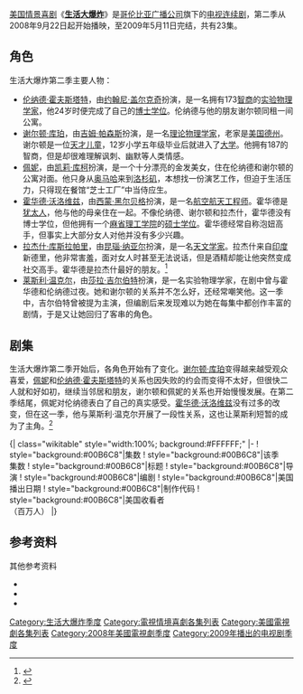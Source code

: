 {{noteTA
|T=zh-cn:生活大爆炸 (第二季); zh-tw:宅男行不行 (第二季);zh-hk:囧男大爆炸 (第二季);
|G1=Show
|G2=PP
|G3=IT
|1=zh-cn:生活大爆炸; zh-tw:宅男行不行;zh-hk:囧男大爆炸;
|2=zh-cn:伦纳德; zh-tw:李奧納德;zh-hk:里安納;
|3=zh-tw:霍夫斯塔特;zh-cn:霍夫斯塔特;zh-hk:荷夫斯特;
|4=zh-tw:謝爾頓;zh-cn:谢尔顿;zh-hk:薛爾登;
|5=zh-tw:庫珀;zh-cn:库珀;zh-hk:高栢;
|6=zh-tw:沃洛維茲;zh-cn:沃洛维兹;zh-hk:和路威茲;
|7=zh-tw:拉吉;zh-cn:拉杰什;zh-hk:雷傑;
|8=zh-tw:庫斯拉帕里;zh-cn:库斯拉帕里;zh-hk:高化波里;
}}
{{Infobox television season
| season_name      = 《生活大爆炸》第二季
| eng_name         = {{lang|en|''The Big Bang Theory'' (Season 2)}}
| bgcolour         = #00B6C8
| fgcolour         = 
| image            = [[File:Big_Bang_Theory_2.jpg|200px]]
| caption          = 生活大爆炸第二季DVD封面。
| show_name        = [[生活大爆炸|生活大爆炸]]
| country          = {{USA}}
| network          = [[哥伦比亚广播公司|哥伦比亚广播公司]]
| first_aired      = {{Start date|2008|9|22}}
| last_aired       = {{End date|2009|5|11}}
| num_episodes     = 23
| dvd_release_date = 
| dvd_format       = 
| prev_season      = [[生活大爆炸_(第一季)|第一季]]
| next_season      = [[生活大爆炸_(第三季)|第三季]]
| episode_list     = [[生活大爆炸集数列表|生活大爆炸集数列表]]
}}
[[美国|美国]][[情景喜剧|情景喜剧]]《'''[[生活大爆炸|生活大爆炸]]'''》是[[哥伦比亚广播公司|哥伦比亚广播公司]]旗下的[[电视连续剧|电视连续剧]]，第二季从2008年9月22日起开始播映，至2009年5月11日完结，共有23集。

== 角色 ==
{{Main|生活大爆炸角色列表}}
生活大爆炸第二季主要人物：
*[[伦纳德·霍夫斯塔特|伦纳德·霍夫斯塔特]]，由[[约翰尼·盖尔克奇|约翰尼·盖尔克奇]]扮演，是一名拥有173[[智商|智商]]的[[实验物理学|实验物理学家]]，他24岁时便完成了自己的[[博士学位|博士学位]]。伦纳德与他的朋友谢尔顿同租一间公寓。
*[[谢尔顿·库珀|谢尔顿·库珀]]，由[[吉姆·帕森斯|吉姆·帕森斯]]扮演，是一名[[理论物理学|理论物理学家]]，老家是[[美国|美国]][[德克薩斯州|德州]]。谢尔顿是一位[[神童|天才儿童]]，12岁小学五年级毕业后就进入了[[大学|大学]]。他拥有187的智商，但是却很难理解讽刺、幽默等人类情感。
*[[佩妮|佩妮]]，由[[凯莉·库柯|凯莉·库柯]]扮演，是一个十分漂亮的金发美女，住在伦纳德和谢尔顿的公寓对面。他只身从[[奥马哈_(内布拉斯加州)|奥马哈]]来到[[洛杉矶|洛杉矶]]，本想找一份演艺工作，但迫于生活压力，只得现在餐馆“芝士工厂”中当侍应生。
*[[霍华德·沃洛维兹|霍华德·沃洛维兹]]，由[[西蒙·黑尔贝格|西蒙·黑尔贝格]]扮演，是一名[[航空航天工程|航空航天工程师]]。霍华德是[[犹太人|犹太人]]，他与他的母亲住在一起。不像伦纳德、谢尔顿和拉杰什，霍华德没有博士学位，但他拥有一个[[麻省理工学院|麻省理工学院]]的[[硕士学位|硕士学位]]。霍华德经常自称泡妞高手，但事实上大部分女人对他并没有多少兴趣。
*[[拉杰什·库斯拉帕里|拉杰什·库斯拉帕里]]，由[[昆瑙·纳亚尔|昆瑙·纳亚尔]]扮演，是一名[[天文学|天文学家]]。拉杰什来自[[印度|印度]]新德里，他非常害羞，面对女人时甚至无法说话，但是酒精却能让他突然变成社交高手。霍华德是拉杰什最好的朋友。<ref>{{cite web|url=http://weblogs.variety.com/season_pass/2009/05/big-bang-theory-we-didnt-anticipate-how-protective-the-audience-would-feel-toward-our-guys.html|title='Big Bang Theory': 'We didn't anticipate how protective the audience would feel about our guys'|work=[[Variety_(magazine)|Variety]]|date=May 5, 2009|accessdate=May 16, 2010|quote=Q. Are Sheldon and Leonard named after the brilliant (producer) Sheldon Leonard of "The Andy Griffith Show," "The Danny Thomas Show," "The Dick Van Dyke Show," "My Favorite Martian" and "I Spy?" (Binnie) A. Yep. Chuck and I are both fans. Chuck’s idea.|archiveurl=http://archive.is/oGue|archivedate=May 25, 2012}}</ref>
*[[莱斯利·温克尔|莱斯利·温克尔]]，由[[莎拉·吉尔伯特|莎拉·吉尔伯特]]扮演，是一名实验物理学家，在剧中曾与霍华德和伦纳德过夜。她和谢尔顿的关系并不怎么好，还经常嘲笑他。这一季中，吉尔伯特曾被提为主演，但编剧后来发现难以为她在每集中都创作丰富的剧情，于是又让她回归了客串的角色。

== 剧集 ==
{{Main|生活大爆炸集数列表}}
生活大爆炸第二季开始后，各角色开始有了变化。[[谢尔顿·库珀|谢尔顿·库珀]]变得越来越受观众喜爱，[[佩妮|佩妮]]和[[伦纳德·霍夫斯塔特|伦纳德·霍夫斯塔特]]的关系也因失败的约会而变得不太好，但很快二人就和好如初，继续当邻居和朋友，谢尔顿和佩妮的关系也开始慢慢发展。在第二季结尾，佩妮对伦纳德表白了自己的真实感受。[[霍华德·沃洛维兹|霍华德·沃洛维兹]]没有过多的改变，但在这一季，他与莱斯利·温克尔开展了一段性关系，这也让莱斯利短暂的成为了主角。<ref>{{cite web|url=http://movie.mtime.com/58936/episodeplots-0-2.html|title=生活大爆炸第二季剧情|work=|date=2007年|accessdate=2011年9月30日|quote=|deadurl=yes|archiveurl=https://web.archive.org/web/20110906091149/http://movie.mtime.com/58936/episodeplots-0-2.html|archivedate=2011年9月6日}}</ref>

<onlyinclude>{| class="wikitable" style="width:100%; background:#FFFFFF;"
|-
! style="background:#00B6C8"|集数
! style="background:#00B6C8"|该季<br/>集数
! style="background:#00B6C8"|标题
! style="background:#00B6C8"|导演
! style="background:#00B6C8"|编剧
! style="background:#00B6C8"|美国播出日期
! style="background:#00B6C8"|制作代码
! style="background:#00B6C8"|美国收看者<br />（百万人）
{{Episode list/sublist|
|EpisodeNumber   = 18
|EpisodeNumber2  = 1
|Title           = The Bad Fish Paradigm
|DirectedBy      = 马克·森德罗斯基
|WrittenBy       = 比尔·普拉迪
|OriginalAirDate = {{Start date|2008|9|22}}
|ProdCode        = 3T7351
|Aux4            = 9.36<ref>{{Cite web|url=http://tvbythenumbers.com/2008/09/23/ratings-monday-september-22-first-night-wins-to-abc-cbs-nbc/5257|title=Ratings Monday, September 22: First Night Wins to ABC, CBS & NBC|work=TV by the Numbers|last=Seidman|first=Robert|date=September 23, 2008|accessdate=June 13, 2010|archive-date=2010-04-10|archive-url=https://web.archive.org/web/20100410073153/http://tvbythenumbers.com/2008/09/23/ratings-monday-september-22-first-night-wins-to-abc-cbs-nbc/5257|dead-url=yes}}</ref>
|ShortSummary    = [[佩妮|佩妮]]和[[伦纳德·霍夫斯塔特|伦纳德·霍夫斯塔特]]的首次约会进展的不太顺利，二人没有擦出太大的火花。佩妮认为自己学历配不上伦纳德。伦纳德的朋友[[霍华德·沃洛维兹|霍华德·沃洛维兹]]和[[拉杰什·库斯拉帕里|拉杰什·库斯拉帕里]]都认为这次约会是失败的，而伦纳德自己则认为他与佩妮应该慢慢发展。佩妮告诉谢尔顿·库珀自己对伦纳德说有[[社区大学|社区大学]]学历其实是假的，她只有高中文凭，而谢尔顿却很难保守秘密。
|LineColor       = 00B6C8
}}
{{Episode list/sublist|
|EpisodeNumber   = 19
|EpisodeNumber2  = 2
|Title           = The Codpiece Topology
|DirectedBy      = 马克·森德罗斯基
|WrittenBy       = 比尔·普拉迪、[[查克·洛尔|查克·洛尔]]
|OriginalAirDate = {{Start date|2008|9|29}}
|ProdCode        = 3T7352
|Aux4            = 8.76<ref>{{Cite web|url=http://tvbythenumbers.com/2008/09/30/monday-night-ratings-wins-for-abc-cbs-and-nbc/5376|title=Monday Night Ratings: Wins for ABC, CBS and NBC|work=TV by the Numbers|last=Seidman|first=Robert|date=September 30, 2008|accessdate=June 13, 2010|archive-date=2009-09-03|archive-url=https://web.archive.org/web/20090903174858/http://tvbythenumbers.com/2008/09/30/monday-night-ratings-wins-for-abc-cbs-and-nbc/5376|dead-url=yes}}</ref>
|ShortSummary    = 佩妮与伦纳德短暂的约会后，很快就找了一位新男朋友埃里克。伦纳德看到后十分吃醋，便想找莱斯利重温旧爱。莱斯利同意重新与伦纳德约会，但由于莱斯利经常嘲笑谢尔顿的研究，所以谢尔顿视莱斯利为敌人，便想法设法阻止伦纳德与莱斯利交往。经过佩妮的教导，谢尔顿明白了要支持朋友的选择，便不再阻止伦纳德与莱斯利交往。谁料莱斯利因为自己支持[[圈量子引力|圈量子引力]]而伦纳德支持[[弦理论|弦理论]]，因此与他分手。
|LineColor       = 00B6C8
}}
{{Episode list/sublist|
|EpisodeNumber   = 20
|EpisodeNumber2  = 3
|Title           = The Barbarian Sublimation
|DirectedBy      = 马克·森德罗斯基
|WrittenBy       = 史蒂夫·莫拉罗
|OriginalAirDate = {{Start date|2008|10|6}}
|ProdCode        = 3T7353
|Aux4            = 9.33<ref>{{Cite web|url=http://tvbythenumbers.com/2008/10/07/tv-ratings-monday-dancing-with-the-stars-two-and-a-half-men-heroes-winners/5785|title=TV Ratings Monday: Dancing With the Stars, Two And A Half Men, Heroes Winners|work=TV by the Numbers|last=Gorman|first=Bill|date=October 7, 2008|accessdate=June 13, 2010|archive-date=2009-09-04|archive-url=https://web.archive.org/web/20090904115511/http://tvbythenumbers.com/2008/10/07/tv-ratings-monday-dancing-with-the-stars-two-and-a-half-men-heroes-winners/5785|dead-url=yes}}</ref>
|ShortSummary    = 谢尔顿玩[[网络游戏|网络游戏]][[科南时代：希伯来人的冒险|科南时代：希伯来人的冒险]]时被佩妮撞见，从此，佩妮迷上了这个网络游戏，经常在谢尔顿睡觉或工作时问谢尔顿游戏攻略。这很让谢尔顿烦恼，于是他便决定在网上给佩妮找一个伴侣，但这个谢尔顿从网上找来的男人看到佩妮沉迷于网络游戏，生活一团糟，便不愿与她交往。后来，佩妮在网络游戏中碰到了霍华德，当她意识到自己在网络上与有点“变态”的霍华德约会时，她克服了网游上瘾，生活也重回正轨。
|LineColor       = 00B6C8
}}
{{Episode list/sublist|
|EpisodeNumber   = 21
|EpisodeNumber2  = 4
|Title           = The Griffin Equivalency
|DirectedBy      = 马克·森德罗斯基
|WrittenBy       = 比尔·普拉迪、查克·洛尔
|OriginalAirDate = {{Start date|2008|10|13}}
|ProdCode        = 3T7354
|Aux4            = 9.36<ref>{{Cite web|url=http://tvbythenumbers.com/2008/10/14/monday-night-ratings-dancing-with-the-stars-two-and-half-men-lead-night/6155|title=Monday Night Ratings: Dancing With the Stars, Two and a Half Men Lead Night|work=TV by the Numbers|last=Seidman|first=Robert|date=October 14, 2008|accessdate=June 13, 2010|archive-date=2009-06-07|archive-url=https://web.archive.org/web/20090607011759/http://tvbythenumbers.com/2008/10/14/monday-night-ratings-dancing-with-the-stars-two-and-half-men-lead-night/6155|dead-url=yes}}</ref>
|ShortSummary    = 拉杰什因为发现了一颗名为{{mp|2008 NQ|17}}的[[海王星外天体|海王星外天体]]而被[[人物_(杂志)|人物]]杂志评为30岁以下的30大焦点人物之一。因为这个荣誉，拉杰什获得了更大的办公室，也有幸参加一个人物杂志举办的招待会。但伦纳德、谢尔顿和霍华德都不愿参加，拉杰什只好邀请佩妮陪他同去。
|LineColor       = 00B6C8
}}
{{Episode list/sublist|
|EpisodeNumber   = 22
|EpisodeNumber2  = 5
|Title           = The Euclid Alternative
|DirectedBy      = 马克·森德罗斯基
|WrittenBy       = 比尔·普拉迪
|OriginalAirDate = {{Start date|2008|10|20}}
|ProdCode        = 3T7355
|Aux4            = 9.28<ref>{{Cite web|url=http://tvbythenumbers.com/2008/10/21/monday-night-chuck-terminator-the-sarah-connor-chronicles-languish-dancing-stars-and-cbs-lead-night/6558|title=Monday Night Ratings: Chuck, Terminator: The Sarah Connor Chronicles Languish|work=TV by the Numbers|last=Seidman|first=Robert|date=October 21, 2008|accessdate=June 13, 2010|archive-date=2008-12-07|archive-url=https://web.archive.org/web/20081207064402/http://tvbythenumbers.com/2008/10/21/monday-night-chuck-terminator-the-sarah-connor-chronicles-languish-dancing-stars-and-cbs-lead-night/6558|dead-url=yes}}</ref>
|ShortSummary    = 伦纳德为了做实验，只能晚上去大学工作，因为其实验要用的设备只能在晚上供他使用。因此，伦纳德不能再开车载谢尔顿了，于是谢尔顿便让佩妮、霍华德、拉杰什载他上班。但三人都受不了谢尔顿古怪的个性，于是四人决定让谢尔顿考一个驾照。
|LineColor       = 00B6C8
}}
{{Episode list/sublist|
|EpisodeNumber   = 23
|EpisodeNumber2  = 6
|Title           = The Cooper-Nowitzki Theorem
|DirectedBy      = 马克·森德罗斯基
|WrittenBy       = 理查德森·罗森斯托克
|OriginalAirDate = {{Start date|2008|11|3}}
|ProdCode        = 3T7356
|Aux4            = 9.67<ref>{{Cite web|url=http://tvbythenumbers.com/2008/11/11/top-cbs-primetime-shows-november-3-9/7946|title=Top CBS Primetime Shows, November 3–9|work=TV by the Numbers|last=Seidman|first=Robert|date=November 11, 2008|accessdate=June 13, 2010|archive-date=2009-06-17|archive-url=https://web.archive.org/web/20090617202245/http://tvbythenumbers.com/2008/11/11/top-cbs-primetime-shows-november-3-9/7946|dead-url=yes}}</ref>
|ShortSummary    = 当伦纳德和谢尔顿上完一堂课后，大学生拉蒙娜·诺维茨基向谢尔顿表达了倾慕之意。为了让谢尔顿更好的完成学术研究，拉蒙娜搬进了谢尔顿的公寓，以督促他进行研究。起初谢尔顿很享受拉蒙娜的照顾，但随后，他意识拉蒙娜不让自己玩[[视频游戏|视频游戏]]，也不让自己与朋友们玩彩弹射击。最后在拉蒙娜的督促下，谢尔顿的研究终于有了突破。
|LineColor       = 00B6C8
}}
{{Episode list/sublist|
|EpisodeNumber   = 24
|EpisodeNumber2  = 7
|Title           = The Panty Piñata Polarization
|DirectedBy      = 马克·森德罗斯基
|WrittenBy       = 比尔·普拉迪
|OriginalAirDate = {{Start date|2008|11|10}}
|ProdCode        = 3T7357
|Aux4            = 10.01<ref>{{Cite web|url=http://tvbythenumbers.com/2008/11/11/the-big-bang-theory-getting-biggerratings-bang-getting-louder/7914|title="The Big Bang Theory" Getting Bigger... Ratings Bang Getting Louder|work=TV by the Numbers|last=Gorman|first=Bill|date=November 11, 2008|accessdate=June 13, 2010}}{{Dead link}}</ref>
|ShortSummary    = 佩妮因为没有按时交有线电视费，她的电视节目被电视公司取消掉了。无奈之下，她只好来到伦纳德的公寓里看[[全美超级模特儿新秀大赛|全美超级模特儿新秀大赛]]。没想到的是，这个节目也吸引了伦纳德、霍华德和拉杰什。霍华德和拉杰什通过电视上[[星星|星星]]的地理位置，推算出了超模们居住的房子，他和拉杰什便伪装成修理工潜入到了超模别墅中。
|LineColor       = 00B6C8
}}
{{Episode list/sublist|
|EpisodeNumber   = 25
|EpisodeNumber2  = 8
|Title           = The Lizard-Spock Expansion
|DirectedBy      = 马克·森德罗斯基
|WrittenBy       = 比尔·普拉迪
|OriginalAirDate = {{Start date|2008|11|17}}
|ProdCode        = 3T7358
|Aux4            = 9.76<ref>{{Cite web|url=http://tvbythenumbers.com/2008/11/25/top-cbs-primetime-shows-november-17-23-2008/8765|title=Top CBS Primetime Shows November 17–23, 2008|work=TV by the Numbers|last=Seidman|first=Robert|date=November 25, 2008|accessdate=June 13, 2010|archive-date=2008-12-07|archive-url=https://web.archive.org/web/20081207080357/http://tvbythenumbers.com/2008/11/25/top-cbs-primetime-shows-november-17-23-2008/8765|dead-url=yes}}</ref>
|ShortSummary    = 拉杰什和谢尔顿用[[石头、剪子、布、蜥蜴、斯波克|石头、剪子、布、蜥蜴、斯波克]]的游戏决定了看什么电视节目，但随后就被霍华德奇怪的装束打断了。霍华德又研究出了一个很烂的泡妞招式，他以可以让女孩子在[[火星|火星]]上开车为诱惑，让女孩和他约会。霍华德在酒吧中果然找到了一个约会对象，她是一个名叫斯蒂芬妮的医生。霍华德一不留神把火星探测器开到了沟中，便要伦纳德送斯蒂芬妮回家，谁料伦纳德和斯蒂芬妮却在车上亲热了起来。
|LineColor       = 00B6C8
}}
{{Episode list/sublist|
|EpisodeNumber   = 26
|EpisodeNumber2  = 9
|Title           = The White Asparagus Triangulation
|DirectedBy      = 马克·森德罗斯基
|WrittenBy       = 理查德森·罗森斯托克
|OriginalAirDate = {{Start date|2008|11|24}}
|ProdCode        = 3T7359
|Aux4            = 10.19<ref>{{Cite web|url=http://tvbythenumbers.com/2008/11/25/monday-nielsen-ratings-heroes-stabilizes-sarah-connor-fades/8701|title=Monday Nielsen Ratings: Heroes Stabalizes, Sarah Connor Fades|work=TV by the Numbers|last=Seidman|first=Robert|date=November 25, 2008|accessdate=June 13, 2010|archive-date=2009-02-05|archive-url=https://web.archive.org/web/20090205053754/http://tvbythenumbers.com/2008/11/25/monday-nielsen-ratings-heroes-stabilizes-sarah-connor-fades/8701|dead-url=yes}}</ref>
|ShortSummary    = 因为斯蒂芬妮是个受过良好教育的医生，她和伦纳德的交往很受谢尔顿欢迎，但是每当伦纳德和斯蒂芬妮约会时，谢尔顿总会在旁边当电灯泡，有时想帮伦纳德获取斯蒂芬妮的芳心却越帮越忙。
|LineColor       = 00B6C8
}}
{{Episode list/sublist|
|EpisodeNumber   = 27
|EpisodeNumber2  = 10
|Title           = The Vartabedian Conundrum
|DirectedBy      = 马克·森德罗斯基
|WrittenBy       = 比尔·普拉迪、查克·洛尔
|OriginalAirDate = {{Start date|2008|12|8}}
|ProdCode        = 3T7360
|Aux4            = 10.80<ref>{{Cite web|url=http://tvbythenumbers.com/2008/12/09/monday-ratings-cbs-is-king-of-comedy-denny-crane-bids-farewell/9335|title=Monday Ratings: CBS is king of comedy, Denny Crane bids farewell|work=TV by the Numbers|last=Seidman|first=Robert|date=December 9, 2008|accessdate=June 13, 2010|archive-date=2009-03-19|archive-url=https://web.archive.org/web/20090319082638/http://tvbythenumbers.com/2008/12/09/monday-ratings-cbs-is-king-of-comedy-denny-crane-bids-farewell/9335|dead-url=yes}}</ref>
|ShortSummary    = 伦纳德和斯蒂芬妮已经交往了一段时间，大家都认为二人已经同居了，但伦纳德却不这么认为，他坚持认为他和斯蒂芬妮还没同居。但是各种迹象已经表明他俩确实同居了，斯蒂芬妮甚至把自己父母的相片放到了伦纳德的房间里。
|LineColor       = 00B6C8
}}
{{Episode list/sublist|
|EpisodeNumber   = 28
|EpisodeNumber2  = 11
|Title           = The Bath Item Gift Hypothesis
|DirectedBy      = 马克·森德罗斯基
|WrittenBy       = 理查德森·罗森斯托克
|OriginalAirDate = {{Start date|2008|12|15}}
|ProdCode        = 3T7361
|Aux4            = 11.42<ref>{{Cite web|url=http://tvbythenumbers.com/2008/12/16/monday-ratings-big-bang-theory-and-how-i-met-your-mother-continue-climb/9649|title=Updated Monday Ratings: Big Bang Theory and How I Met Your Mother continue climb|work=TV by the Numbers|last=Seidman|first=Robert|date=December 16, 2008|accessdate=June 13, 2010|archive-date=2009-02-04|archive-url=https://web.archive.org/web/20090204191128/http://tvbythenumbers.com/2008/12/16/monday-ratings-big-bang-theory-and-how-i-met-your-mother-continue-climb/9649|dead-url=yes}}</ref>
|ShortSummary    = 四位科学家在咖啡厅碰到了又高大又帅又聪明的戴维·安德希尔。戴维邀请伦纳德参加他的科研小组，伦纳德很高兴的答应了。佩妮偶然碰到了戴维，马上就为戴维高大帅气的形象吸引了，但佩妮随后发现戴维其实有老婆。
|LineColor       = 00B6C8
}}
{{Episode list/sublist|
|EpisodeNumber   = 29
|EpisodeNumber2  = 12
|Title           = The Killer Robot Instability
|DirectedBy      = 马克·森德罗斯基
|WrittenBy       = 理查德森·罗森斯托克、比尔·普拉迪
|OriginalAirDate = {{Start date|2009|1|12}}
|ProdCode        = 3T7362
|Aux4            = 11.81<ref>{{Cite web|url=http://tvbythenumbers.com/2009/01/13/monday-ratings-two-and-half-men-and-24-rule-monday-night/10695|title=Monday Ratings: ''Two and a Half Men'' and ''24'' rule Monday night|work=TV by the Numbers|last=Seidman|first=Robert|date=January 13, 2009|accessdate=June 13, 2010|archive-date=2009-04-22|archive-url=https://web.archive.org/web/20090422083859/http://tvbythenumbers.com/2009/01/13/monday-ratings-two-and-half-men-and-24-rule-monday-night/10695|dead-url=yes}}</ref>
|ShortSummary    = 佩妮的一番话刺痛了霍华德，也是他开始萎靡不振。这一下却耽误了他们四位科学家的机器人大赛，因为霍华德是他们的工程师，如果没有他则不可能完成机器人大赛，于是大家都恳求佩妮去和霍华德道歉。
|LineColor       = 00B6C8
}}
{{Episode list/sublist|
|EpisodeNumber   = 30
|EpisodeNumber2  = 13
|Title           = The Friendship Algorithm
|DirectedBy      = 马克·森德罗斯基
|WrittenBy       = 比尔·普拉迪、查克·洛尔
|OriginalAirDate = {{Start date|2009|1|19}}
|ProdCode        = 3T7363
|Aux4            = 11.10<ref>{{Cite web|url=http://tvbythenumbers.com/2009/01/20/monday-ratings-house-24-win/11120|title=Monday Ratings: ''House + 24'' = Win|work=TV by the Numbers|last=Gorman|first=Bill|date=January 20, 2009|accessdate=June 13, 2010|archive-date=2010-09-18|archive-url=https://web.archive.org/web/20100918203726/http://tvbythenumbers.com/2009/01/20/monday-ratings-house-24-win/11120|dead-url=yes}}</ref>
|ShortSummary    = 谢尔顿听说了克瑞普吉拥有一个科研设备的使用权，于是谢尔顿便想要和克瑞普吉交朋友，以获取该科学设备的使用权，但他交朋友的道路并不顺利。克瑞普吉的爱好与习惯和谢尔顿完全不一样。
|LineColor       = 00B6C8
}}
{{Episode list/sublist|
|EpisodeNumber   = 31
|EpisodeNumber2  = 14
|Title           = The Financial Permeability
|DirectedBy      = 马克·森德罗斯基
|WrittenBy       = 查克·洛尔
|OriginalAirDate = {{Start date|2009|2|2}}
|ProdCode        = 3T7364
|Aux4            = 10.89<ref>{{Cite web|url=http://tvbythenumbers.com/2009/02/03/monday-ratings-super-bowl-promotions-dont-help-nbcs-ratings-woes/12054|title=Monday Ratings: Super Bowl promotions don't help NBC's ratings woes|work=TV by the Numbers|last=Seidman|first=Robert|date=February 3, 2009|accessdate=June 13, 2010|archive-date=2009-04-16|archive-url=https://web.archive.org/web/20090416073507/http://tvbythenumbers.com/2009/02/03/monday-ratings-super-bowl-promotions-dont-help-nbcs-ratings-woes/12054|dead-url=yes}}</ref>
|ShortSummary    = 佩妮遭遇了经济问题，她的车子坏了，需要修理，而芝士工厂又消减了她的工作时间，于是她只好躲在谢尔顿的公寓里以躲避收房租的房东。这时谢尔顿表示他可以借佩妮钱，因为谢尔顿平时没有很大的开销。
|LineColor       = 00B6C8
}}
{{Episode list/sublist|
|EpisodeNumber   = 32
|EpisodeNumber2  = 15
|Title           = The Maternal Capacitance
|DirectedBy      = 马克·森德罗斯基
|WrittenBy       = 比尔·普拉迪、查克·洛尔
|OriginalAirDate = {{Start date|2009|2|9}}
|ProdCode        = 3T7365
|Aux4            = 13.11<ref>{{Cite web|url=http://tvbythenumbers.com/2009/02/10/loud-bang-at-930pm/12504|title=Loud BANG at 9:30pm|work=TV by the Numbers|last=Seidman|first=Robert|date=February 10, 2009|accessdate=June 13, 2010|archive-date=2009-04-22|archive-url=https://web.archive.org/web/20090422084842/http://tvbythenumbers.com/2009/02/10/loud-bang-at-930pm/12504|dead-url=yes}}</ref>
|ShortSummary    = 伦纳德的神经学博士母亲贝弗利来到了洛杉矶看望伦纳德，但她的行为举止和谢尔顿一样怪异，让大家都很不适应，唯有谢尔顿和贝弗利很合得来。
|LineColor       = 00B6C8
}}
{{Episode list/sublist|
|EpisodeNumber   = 33
|EpisodeNumber2  = 16
|Title           = The Cushion Saturation
|DirectedBy      = 马克·森德罗斯基
|WrittenBy       = 比尔·普拉迪、查克·洛尔
|OriginalAirDate = {{Start date|2009|3|2}}
|ProdCode        = 3T7366
|Aux4            = 10.94<ref>{{Cite web|url=http://tvbythenumbers.com/2009/03/03/monday-ratings-the-bachelor-stands-tall-above-the-crowd/13824|title=Monday Ratings: ''The Bachelor'' stands tall above the crowd|work=TV by the Numbers|last=Seidman|first=Robert|date=March 3, 2009|accessdate=June 13, 2010|archive-date=2009-03-30|archive-url=https://web.archive.org/web/20090330165041/http://tvbythenumbers.com/2009/03/03/monday-ratings-the-bachelor-stands-tall-above-the-crowd/13824|dead-url=yes}}</ref>
|ShortSummary    = 在一场彩弹射击比赛中，莱斯利和霍华德擦出了火花，二人在彩弹射击场里的一个小屋子里亲热了起来，然后自然而然的交往了起来。但随后霍华德就发现莱斯利只是拿他当一个性爱玩具。
|LineColor       = 00B6C8
}}
{{Episode list/sublist|
|EpisodeNumber   = 34
|EpisodeNumber2  = 17
|Title           = The Terminator Decoupling
|DirectedBy      = 马克·森德罗斯基
|WrittenBy       = 比尔·普拉迪
|OriginalAirDate = {{Start date|2009|3|9}}
|ProdCode        = 3T7367
|Aux4            = 9.46<ref>{{Cite web|url=http://tvbythenumbers.com/2009/03/10/monday-ratings-dancing-with-the-stars-returns-bigger-than-before/14206|title=Monday Ratings: ''Dancing with the Stars'' returns bigger than before|work=TV by the Numbers|last=Seidman|first=Robert|date=March 10, 2009|accessdate=June 13, 2010|archive-date=2012-09-02|archive-url=https://www.webcitation.org/6ANcfLFa3?url=http://tvbythenumbers.zap2it.com/2009/03/10/monday-ratings-dancing-with-the-stars-returns-bigger-than-before/14206/|dead-url=yes}}</ref>
|ShortSummary    = 四位科学家乘坐火车前往了[[旧金山|旧金山]]参加一个科学研讨会，四人在火车上看到了萨摩·格萝，于是霍华德和拉杰什便决定去与萨摩搭讪，但最后谁都没有成功。
|LineColor       = 00B6C8
}}
{{Episode list/sublist|
|EpisodeNumber   = 35
|EpisodeNumber2  = 18
|Title           = The Work Song Nanocluster
|DirectedBy      = Peter Chakos
|WrittenBy       = 理查德森·罗森斯托克、比尔·普拉迪
|OriginalAirDate = {{Start date|2009|3|16}}
|ProdCode        = 3T7368
|Aux4            = 9.76<ref>{{Cite web|url=http://tvbythenumbers.com/2009/03/17/monday-ratings-dancing-with-the-stars-propels-abc-to-top/14657|title=Monday Ratings: ''Dancing with the Stars'' propels ABC to top|work=TV by the Numbers|last=Seidman|first=Robert|date=March 17, 2009|accessdate=June 13, 2010|archive-date=2012-09-02|archive-url=https://www.webcitation.org/6ANcgd8ry?url=http://tvbythenumbers.zap2it.com/2009/03/17/monday-ratings-dancing-with-the-stars-propels-abc-to-top/14657/|dead-url=yes}}</ref>
|ShortSummary    = 佩妮发明了一种叫佩妮花花的头饰，四位天才家便帮助佩妮加快制作速度，赚取更多的利润，甚至还开了网上专卖店。网店开张的第一天就有人订购了1000个佩妮花花，佩妮和四位天才足足做了一夜才完成了这1000个佩妮花花。
|LineColor       = 00B6C8
}}
{{Episode list/sublist|
|EpisodeNumber   = 36
|EpisodeNumber2  = 19
|Title           = The Dead Hooker Juxtaposition
|DirectedBy      = 马克·森德罗斯基
|WrittenBy       = 史蒂·文洛朗
|OriginalAirDate = {{Start date|2009|3|30}}
|ProdCode        = 3T7369
|Aux4            = 9.77<ref>{{Cite web|url=http://tvbythenumbers.com/2009/03/31/monday-ratings-fox-abc-tie-at-the-top-lead-by-house-dancing-with-the-stars/15520|title=Monday Ratings: Fox & ABC Tie At The Top Lead By ''House'', ''Dancing With The Stars''|work=TV by the Numbers|last=Gorman|first=Bill|date=March 31, 2009|accessdate=June 13, 2010|archive-date=2012-09-02|archive-url=https://www.webcitation.org/6ANci4qWk?url=http://tvbythenumbers.zap2it.com/2009/03/31/monday-ratings-fox-abc-tie-at-the-top-lead-by-house-dancing-with-the-stars/15520/|dead-url=yes}}</ref>
|ShortSummary    = 伦纳德和谢尔顿楼上的房客搬走了，而谢尔顿害怕新来的房客会是一个惹人厌的人。结果新房客是一个叫艾丽西亚的金发美女，起初伦纳德、霍华德和拉杰什都被她吸引住了，这引起了佩妮的嫉妒。
|LineColor       = 00B6C8
}}
{{Episode list/sublist|
|EpisodeNumber   = 37
|EpisodeNumber2  = 20
|Title           = The Hofstadter Isotope
|DirectedBy      = 马克·森德罗斯基
|WrittenBy       = 戴维·杜德伟里亚尔
|OriginalAirDate = {{Start date|2009|4|13}}
|ProdCode        = 3T7370
|Aux4            = 10.13<ref>{{Cite web|url=http://tvbythenumbers.com/2009/04/14/monday-ratings-fox-and-cbs-battle-for-youth-castle-slips/16681|title=Monday Ratings: FOX and CBS battle for youth, ''Castle'' slips|work=TV by the Numbers|last=Seidman|first=Robert|date=April 14, 2009|accessdate=June 13, 2010|archive-date=2012-09-02|archive-url=https://www.webcitation.org/6ANcjSlfq?url=http://tvbythenumbers.zap2it.com/2009/04/14/monday-ratings-fox-and-cbs-battle-for-youth-castle-slips/16681/|dead-url=yes}}</ref>
|ShortSummary    =佩妮需要一个礼物给她侄子的生日，于是她便和四位科学家一起去了漫画书店。在漫画书店，她碰到了漫画书店老板史都华，经过短暂的接触，佩妮决定和史都华约会，但这引起了伦纳德嫉妒。
|LineColor       = 00B6C8
}}
{{Episode list/sublist|
|EpisodeNumber   = 38
|EpisodeNumber2  = 21
|Title           = The Vegas Renormalization
|DirectedBy      = 马克·森德罗斯基
|WrittenBy       = 史蒂·文洛朗
|OriginalAirDate = {{Start date|2009|4|27}}
|ProdCode        = 3T7371
|Aux4            = 9.31<ref>{{Cite web|url=http://tvbythenumbers.com/2009/04/28/updated-monday-ratings-chuck-heroes-finales-castle-hanging-on/17507|title=Updated Monday Ratings: ''Chuck'', ''Heroes'' finales, ''Castle'' hanging on?|work=TV by the Numbers|last=Seidman|first=Robert|date=April 28, 2009|accessdate=June 13, 2010|archive-date=2012-09-02|archive-url=https://www.webcitation.org/6ANckyF3i?url=http://tvbythenumbers.zap2it.com/2009/04/28/updated-monday-ratings-chuck-heroes-finales-castle-hanging-on/17507/|dead-url=yes}}</ref>
|ShortSummary    = 莱斯利甩掉了霍华德，为了抚平霍华德的心，伦纳德和拉杰什决定带霍华德去[[拉斯维加斯|拉斯维加斯]]。在拉斯维加斯赌场中，伦纳德和拉杰什碰到了一个[[妓女|妓女]]，二人便决定雇这个妓女装成与霍华德偶然相遇相爱的普通女孩。
|LineColor       = 00B6C8
}}
{{Episode list/sublist|
|EpisodeNumber   = 39
|EpisodeNumber2  = 22
|Title           = The Classified Materials Turbulence
|DirectedBy      = 马克·森德罗斯基
|WrittenBy       = 比尔·普拉迪、查克·洛尔
|OriginalAirDate = {{Start date|2009|5|4}}
|ProdCode        = 3T7373
|Aux4            = 9.25<ref>{{Cite web|url=http://tvbythenumbers.com/2009/05/07/monday-ratings-abc-wins-as-castle-surges-after-dancing/18044|title=ABC Wins As ''Castle'' Surges After ''Dancing''|work=TV by the Numbers|last=Gorman|first=Bill|date=May 7, 2009|accessdate=June 13, 2010|archive-date=2009-05-09|archive-url=https://web.archive.org/web/20090509083402/http://tvbythenumbers.com/2009/05/07/monday-ratings-abc-wins-as-castle-surges-after-dancing/18044|dead-url=yes}}</ref>
|ShortSummary    = 霍华德发明了一种零重力废物处理装置（被朋友们直白地称为“太空马桶”），是为[[国际空间站|国际空间站]]专门设计的。但他随后发现这个马桶有重大的设计漏洞，若使用多次会造成结构崩坏，于是他便召集剩下三位科学家一起帮他解决这个难题。
|LineColor       = 00B6C8
}}
{{Episode list/sublist|
|EpisodeNumber   = 40
|EpisodeNumber2  = 23
|Title           = The Monopolar Expedition
|DirectedBy      = 马克·森德罗斯基
|WrittenBy       = 理查德森·罗森斯托克
|OriginalAirDate = {{Start date|2009|5|11}}
|ProdCode        = 3T7372
|Aux4            = 9.81<ref>{{Cite web|url=http://tvbythenumbers.com/2009/05/12/monday-ratings-house-wins-castle-hangs-on/18484|title=Monday Ratings: ''House'' wins, ''Castle'' hangs on|work=TV by the Numbers|last=Seidman|first=Robert|date=May 12, 2010|accessdate=June 13, 2010|archive-date=2012-10-05|archive-url=https://www.webcitation.org/6BB28AGDj?url=http://tvbythenumbers.zap2it.com/2009/05/12/monday-ratings-house-wins-castle-hangs-on/18484/|dead-url=yes}}</ref>
|ShortSummary    = 谢尔顿赢得了去[[北极|北极]]的机会，他决定与剩下三位科学家同去。佩妮听到伦纳德要去北极后，十分舍不得他，送给他一个毛毯。伦纳德问她送毛毯是什么意思，佩妮表面上说只是朋友之间的关爱，但实际上却十分舍不得他。
|LineColor       = 00B6C8
}}
|}</onlyinclude>

== 参考资料 ==
{{Reflist|30em}}
{{refbegin}}
;其他参考资料
* {{Cite web|url=http://www.tvguide.com/tvshows/big-bang-theory/episodes-season-2/288041|title=''The Big Bang Theory''  Season 2 episodes|publisher=[[TV_Guide|TV Guide]]|accessdate=May 16, 2010|archive-date=2019-12-05|archive-url=https://web.archive.org/web/20191205025444/https://www.tvguide.com/tvshows/big-bang-theory/episodes-season-2/288041/|dead-url=no}}
* {{Cite web|url=http://www.thefutoncritic.com/showatch.aspx?id=big_bang_theory&view=listings|title=Shows A-Z - big bang theory, the on CBS|publisher=the Futon Critic|accessdate=May 16, 2010}}
* {{Cite web|url=http://tv.msn.com/tv/series-episodes/the-big-bang-theory/?ipp=25|title=The Big Bang Theory: Episode Guide|publisher=[[MSN_TV|MSN TV]]|accessdate=May 16, 2010|archive-url=https://web.archive.org/web/20120902093319/http://tv.msn.com/tv/series-episodes/the-big-bang-theory/?ipp=25|archive-date=2012-09-02|dead-url=yes}}
{{refend}}

{{The Big Bang Theory}}

{{DEFAULTSORT:Big Bang Theory (season 2)}}
[[Category:生活大爆炸季度|Category:生活大爆炸季度]]
[[Category:電視情境喜劇各集列表|Category:電視情境喜劇各集列表]]
[[Category:美國電視劇各集列表|Category:美國電視劇各集列表]]
[[Category:2008年美國電視劇季度|Category:2008年美國電視劇季度]]
[[Category:2009年播出的电视剧季度|Category:2009年播出的电视剧季度]]